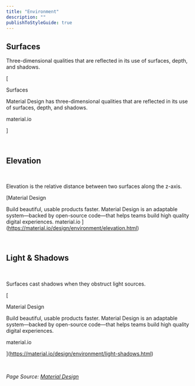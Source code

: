 ```yaml
---
title: "Environment"
description: ""
publishToStyleGuide: true
---
```


## Surfaces

Three-dimensional qualities that are reflected in its use of surfaces, depth, and shadows.

[

Surfaces

Material Design has three-dimensional qualities that are reflected in its use of surfaces, depth, and shadows.

material.io

]

‌

## Elevation
‌

Elevation is the relative distance between two surfaces along the z-axis.

[Material Design

Build beautiful, usable products faster. Material Design is an adaptable system—backed by open-source code—that helps teams build high quality digital experiences.
material.io
](https://material.io/design/environment/elevation.html)

‌

## Light & Shadows[](#light-and-shadows)

‌

Surfaces cast shadows when they obstruct light sources.

[

Material Design

Build beautiful, usable products faster. Material Design is an adaptable system—backed by open-source code—that helps teams build high quality digital experiences.

material.io



](https://material.io/design/environment/light-shadows.html)

‌

_Page Source:_ [_Material Design_](https://material.io/design/)_​_